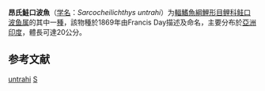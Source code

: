 {{Speciesbox 
| genus = Sarcocheilichthys
| species = untrahi
| status = NE
| status_system = IUCN3.1
| authority = [[Day|Day]], 1869
| synonyms = *''Chela sladoni''<br /><small>Day, 1870</small>
*''Salmostoma sladoni''<br /><small>Day, 1870</small>
}}

'''昂氏鮭口波魚'''（[[学名|学名]]：''Sarcocheilichthys untrahi''）为[[輻鰭魚綱|輻鰭魚綱]][[鯉形目|鯉形目]][[鲤科|鲤科]][[鲑口波鱼属|鲑口波鱼属]]的其中一[[種|種]]，該物種於1869年由Francis Day描述及命名，主要分布於[[亞洲|亞洲]][[印度|印度]]，體長可達20公分。

== 参考文献 ==
{{reflist}}
{{Taxonbar}}

[[Category:鮭口波魚屬|untrahi]]
[[Category:1869年描述的魚類|S]]